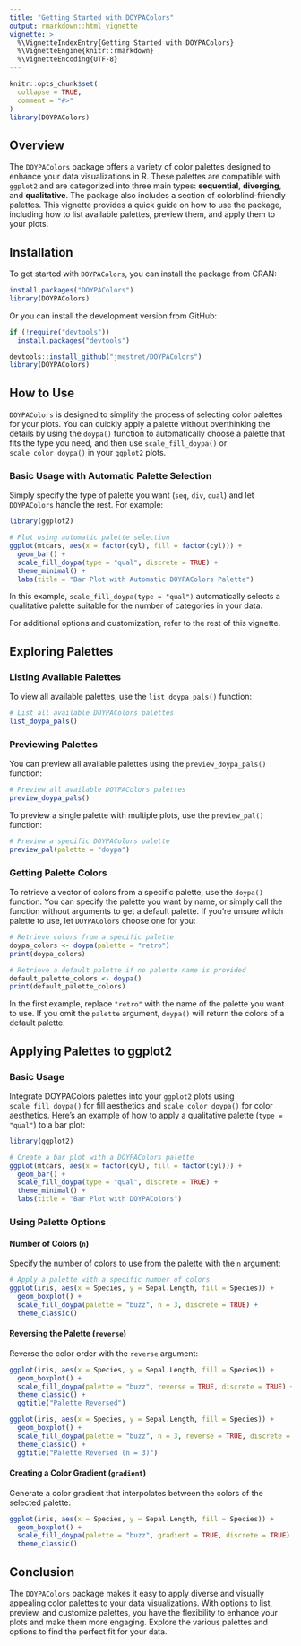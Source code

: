 ---
title: "Getting Started with DOYPAColors"
output: rmarkdown::html_vignette
vignette: >
  %\VignetteIndexEntry{Getting Started with DOYPAColors}
  %\VignetteEngine{knitr::rmarkdown}
  %\VignetteEncoding{UTF-8}
---

```{r, include = FALSE}
knitr::opts_chunk$set(
  collapse = TRUE,
  comment = "#>"
)
library(DOYPAColors)
```

## Overview

The `DOYPAColors` package offers a variety of color palettes designed to enhance your data visualizations in R. These palettes are compatible with `ggplot2` and are categorized into three main types: **sequential**, **diverging**, and **qualitative**. The package also includes a section of colorblind-friendly palettes. This vignette provides a quick guide on how to use the package, including how to list available palettes, preview them, and apply them to your plots.

## Installation

To get started with `DOYPAColors`, you can install the package from CRAN:

```r
install.packages("DOYPAColors")
library(DOYPAColors)
```

Or you can install the development version from GitHub:

```r
if (!require("devtools")) 
  install.packages("devtools")

devtools::install_github("jmestret/DOYPAColors")
library(DOYPAColors)
```

## How to Use

`DOYPAColors` is designed to simplify the process of selecting color palettes for your plots. You can quickly apply a palette without overthinking the details by using the `doypa()` function to automatically choose a palette that fits the type you need, and then use `scale_fill_doypa()` or `scale_color_doypa()` in your `ggplot2` plots.

### Basic Usage with Automatic Palette Selection

Simply specify the type of palette you want (`seq`, `div`, `qual`) and let `DOYPAColors` handle the rest. For example:

```{r}
library(ggplot2)

# Plot using automatic palette selection
ggplot(mtcars, aes(x = factor(cyl), fill = factor(cyl))) +
  geom_bar() +
  scale_fill_doypa(type = "qual", discrete = TRUE) +
  theme_minimal() +
  labs(title = "Bar Plot with Automatic DOYPAColors Palette")
```

In this example, `scale_fill_doypa(type = "qual")` automatically selects a qualitative palette suitable for the number of categories in your data.

For additional options and customization, refer to the rest of this vignette.

## Exploring Palettes

### Listing Available Palettes

To view all available palettes, use the `list_doypa_pals()` function:

```{r}
# List all available DOYPAColors palettes
list_doypa_pals()
```

### Previewing Palettes

You can preview all available palettes using the `preview_doypa_pals()` function:

```{r}
# Preview all available DOYPAColors palettes
preview_doypa_pals()
```

To preview a single palette with multiple plots, use the `preview_pal()` function:

```{r}
# Preview a specific DOYPAColors palette
preview_pal(palette = "doypa")
```

### Getting Palette Colors

To retrieve a vector of colors from a specific palette, use the `doypa()` function. You can specify the palette you want by name, or simply call the function without arguments to get a default palette. If you're unsure which palette to use, let `DOYPAColors` choose one for you:

```{r}
# Retrieve colors from a specific palette
doypa_colors <- doypa(palette = "retro")
print(doypa_colors)

# Retrieve a default palette if no palette name is provided
default_palette_colors <- doypa()
print(default_palette_colors)
```

In the first example, replace `"retro"` with the name of the palette you want to use. If you omit the `palette` argument, `doypa()` will return the colors of a default palette.

## Applying Palettes to ggplot2

### Basic Usage

Integrate DOYPAColors palettes into your `ggplot2` plots using `scale_fill_doypa()` for fill aesthetics and `scale_color_doypa()` for color aesthetics. Here’s an example of how to apply a qualitative palette (`type = "qual"`) to a bar plot:

```{r}
library(ggplot2)

# Create a bar plot with a DOYPAColors palette
ggplot(mtcars, aes(x = factor(cyl), fill = factor(cyl))) +
  geom_bar() +
  scale_fill_doypa(type = "qual", discrete = TRUE) +
  theme_minimal() +
  labs(title = "Bar Plot with DOYPAColors")
```

### Using Palette Options

#### Number of Colors (`n`)

Specify the number of colors to use from the palette with the `n` argument:

```{r}
# Apply a palette with a specific number of colors
ggplot(iris, aes(x = Species, y = Sepal.Length, fill = Species)) +
  geom_boxplot() +
  scale_fill_doypa(palette = "buzz", n = 3, discrete = TRUE) +
  theme_classic()
```

#### Reversing the Palette (`reverse`)

Reverse the color order with the `reverse` argument:

```{r, fig.show="hold", out.width="50%"}
ggplot(iris, aes(x = Species, y = Sepal.Length, fill = Species)) +
  geom_boxplot() +
  scale_fill_doypa(palette = "buzz", reverse = TRUE, discrete = TRUE) +
  theme_classic() +
  ggtitle("Palette Reversed")

ggplot(iris, aes(x = Species, y = Sepal.Length, fill = Species)) +
  geom_boxplot() +
  scale_fill_doypa(palette = "buzz", n = 3, reverse = TRUE, discrete = TRUE) +
  theme_classic() +
  ggtitle("Palette Reversed (n = 3)")
```

#### Creating a Color Gradient (`gradient`)

Generate a color gradient that interpolates between the colors of the selected palette:

```{r}
ggplot(iris, aes(x = Species, y = Sepal.Length, fill = Species)) +
  geom_boxplot() +
  scale_fill_doypa(palette = "buzz", gradient = TRUE, discrete = TRUE) +
  theme_classic()
```

## Conclusion

The `DOYPAColors` package makes it easy to apply diverse and visually appealing color palettes to your data visualizations. With options to list, preview, and customize palettes, you have the flexibility to enhance your plots and make them more engaging. Explore the various palettes and options to find the perfect fit for your data.
